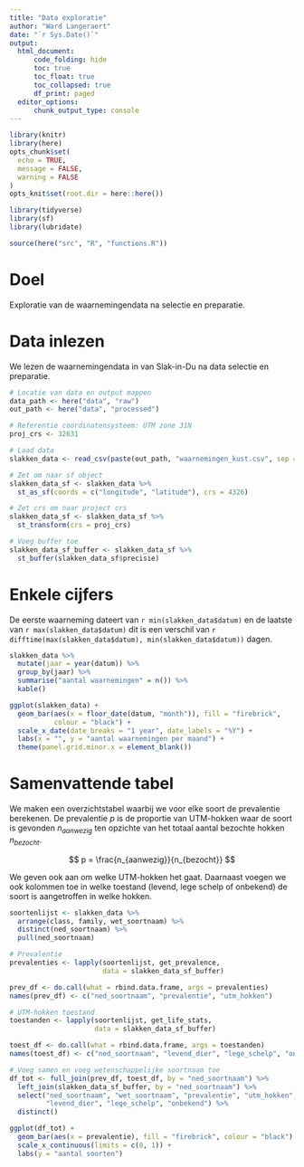 ```yaml
---
title: "Data exploratie"
author: "Ward Langeraert"
date: "`r Sys.Date()`"
output: 
  html_document:
      code_folding: hide
      toc: true
      toc_float: true
      toc_collapsed: true
      df_print: paged
  editor_options:
      chunk_output_type: console
---
```


```r
library(knitr)
library(here)
opts_chunk$set(
  echo = TRUE,
  message = FALSE,
  warning = FALSE
)
opts_knit$set(root.dir = here::here())

library(tidyverse)
library(sf)
library(lubridate)

source(here("src", "R", "functions.R"))
```


# Doel

Exploratie van de waarnemingendata na selectie en preparatie.


# Data inlezen

We lezen de waarnemingendata in van Slak-in-Du na data selectie en preparatie.

```r
# Locatie van data en output mappen
data_path <- here("data", "raw")
out_path <- here("data", "processed")

# Referentie coordinatensysteem: UTM zone 31N
proj_crs <- 32631

# Laad data
slakken_data <- read_csv(paste(out_path, "waarnemingen_kust.csv", sep = "/"))

# Zet om naar sf object
slakken_data_sf <- slakken_data %>% 
  st_as_sf(coords = c("longitude", "latitude"), crs = 4326)

# Zet crs om naar project crs
slakken_data_sf <- slakken_data_sf %>%
  st_transform(crs = proj_crs)

# Voeg buffer toe
slakken_data_sf_buffer <- slakken_data_sf %>%
  st_buffer(slakken_data_sf$precisie)
```


# Enkele cijfers

De eerste waarneming dateert van `r min(slakken_data$datum)` en de laatste van `r max(slakken_data$datum)` dit is een verschil van `r difftime(max(slakken_data$datum), min(slakken_data$datum))` dagen.

```r
slakken_data %>%
  mutate(jaar = year(datum)) %>%
  group_by(jaar) %>%
  summarise("aantal waarnemingen" = n()) %>%
  kable()
```

```r
ggplot(slakken_data) +
  geom_bar(aes(x = floor_date(datum, "month")), fill = "firebrick", 
           colour = "black") +
  scale_x_date(date_breaks = "1 year", date_labels = "%Y") +
  labs(x = "", y = "aantal waarnemingen per maand") +
  theme(panel.grid.minor.x = element_blank())
```


# Samenvattende tabel

We maken een overzichtstabel waarbij we voor elke soort de prevalentie berekenen. De prevalentie $p$ is de proportie van UTM-hokken waar de soort is gevonden $n_{aanwezig}$ ten opzichte van het totaal aantal bezochte hokken $n_{bezocht}$.

$$
p = \frac{n_{aanwezig}}{n_{bezocht}}
$$

We geven ook aan om welke UTM-hokken het gaat. Daarnaast voegen we ook kolommen toe in welke toestand (levend, lege schelp of onbekend) de soort is aangetroffen in welke hokken.

```r
soortenlijst <- slakken_data %>%
  arrange(class, family, wet_soortnaam) %>%
  distinct(ned_soortnaam) %>%
  pull(ned_soortnaam)

# Prevalentie
prevalenties <- lapply(soortenlijst, get_prevalence, 
                       data = slakken_data_sf_buffer)

prev_df <- do.call(what = rbind.data.frame, args = prevalenties)
names(prev_df) <- c("ned_soortnaam", "prevalentie", "utm_hokken")

# UTM-hokken toestand
toestanden <- lapply(soortenlijst, get_life_stats, 
                     data = slakken_data_sf_buffer)

toest_df <- do.call(what = rbind.data.frame, args = toestanden)
names(toest_df) <- c("ned_soortnaam", "levend_dier", "lege_schelp", "onbekend")

# Voeg samen en voeg wetenschappelijke soortnaam toe
df_tot <- full_join(prev_df, toest_df, by = "ned_soortnaam") %>%
  left_join(slakken_data_sf_buffer, by = "ned_soortnaam") %>%
  select("ned_soortnaam", "wet_soortnaam", "prevalentie", "utm_hokken", 
         "levend_dier", "lege_schelp", "onbekend") %>%
  distinct()
```

```r
ggplot(df_tot) +
  geom_bar(aes(x = prevalentie), fill = "firebrick", colour = "black") +
  scale_x_continuous(limits = c(0, 1)) +
  labs(y = "aantal soorten")
```
